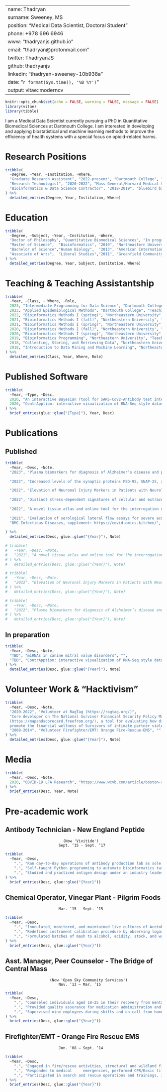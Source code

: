
---
name: Thadryan
surname: Sweeney, MS
position: "Medical Data Scientist, Doctoral Student"
phone: +978 696 6946
www: "thadryanjs.github.io"
email: "thadryan@protonmail.com"
twitter: ThadryanJS
github: thadryanjs
linkedin: "thadryan-sweeney-10b938a"
date: "`r format(Sys.time(), '%B %Y')`"
output: vitae::moderncv
---

```r
knitr::opts_chunk$set(echo = FALSE, warning = FALSE, message = FALSE)
library(vitae)
library(tibble)
```

I am a Medical Data Scientist currently pursuing a PhD in Quantitative Biomedical Sciences at Dartmouth College. I am interested in developing and applying biostatistical and machine learning methods to improve the efficiency of health systems with a special focus on opioid-related harms. 

# Research Positions

```r

tribble(
  ~Degree, ~Year, ~Institution, ~Where,
  "Graduate Research Assistant", "2022-present", "Dartmouth College", "Hanover, NH",
  "Research Technologist", "2020-2022", "Mass General/Harvard Medical School", "Boston, MA",
  "Bioinformatics & Data Science Contractor", "2018-2019", "bluebird bio", "Cambridge, MA"
) %>% 
  detailed_entries(Degree, Year, Institution, Where)
```

# Education

```r

tribble(
  ~Degree, ~Subject, ~Year, ~Institution, ~Where,
  "Doctor of Philosophy", "Quantitative Biomedical Sciences", "In progress", "Dartmouth College", "Hanover, NH",
  "Master of Science",  "Bioinformatics", "2019", "Northeastern University",        "Boston, MA",
  "Bachelor of Science","Human Biology",  "2013", "American International College", "Springfield, MA",
  "Associate of Arts",  "Liberal Studies","2011", "Greenfield Community College",   "Greenfield, MA"
) %>% 
  detailed_entries(Degree, Year, Subject, Institution, Where)
```

# Teaching & Teaching Assistantship

```r

tribble(
  ~Year, ~Class, ~ Where, ~Role,
  2023, "Intermediate Programming for Data Science", "Dartmouth College", "Teaching Assistant",
  2023, "Applied Epidemiological Methods", "Dartmouth College", "Teaching Assistant",
  2022, "Bioinformatics Methods I (spring)", "Northeastern University", "Instructor",
  2021, "Bioinformatics Methods I (fall)", "Northeastern University", "Instructor",
  2021, "Bioinformatics Methods I (spring)", "Northeastern University", "Instructor",
  2020, "Bioinformatics Methods I (fall)", "Northeastern University", "Instructor",
  2020, "Bioinformatics Methods I (spring)", "Northeastern University", "Instrucor",
  2019, "Bioinformatics Programming", "Northeastern University", "Teaching Assistant",
  2018, "Collecting, Storing, and Retrieving Data", "Northeastern University", "Teaching Assistant",
  2018, "Introduction to Data Mining and Machine Learning", "Northeastern University", "Teaching Assistant",
) %>% 
  detailed_entries(Class, Year, Where, Role)
```

# Published Software

```r
tribble(
  ~Year, ~Type, ~Desc, 
  2020, "An interactive Bayesian Ttool for SARS-CoV2-Antibody test interpretation", "Manuscript supplement, https://covid.omics.kitchen/",
  2020, "ContrApption: interactive visualization of RNA-Seq style datasets from a single function call", "(beta) https://github.com/omics-kitchen/ContrApption",
) %>% 
  brief_entries(glue::glue("{Type}"), Year, Desc)
```

# Publications

## Published

```R

tribble(
  ~Year, ~Desc, ~Note,
  "2023", "Plasma biomarkers for diagnosis of Alzheimer’s disease and prediction of cognitive decline in individuals with mild cognitive impairment", "Frontiers in Neurology",
  
  "2022", "Increased levels of the synaptic proteins PSD-95, SNAP-25, and neurogranin in the cerebrospinal fluid of patients with Alzheimer’s disease", "Alzheimer's Research & Therapy",

  "2022", "Elevation of Neuronal Injury Markers in Patients with Neurologic Sequelae after Hospitalization for SARS-CoV-2 Infection", "Iscience",
  
  "2022", "Distinct stress-dependent signatures of cellular and extracellular tRNA-derived small RNAs (tDRs)", "Advanced Science",
   
  "2022", "A novel tissue atlas and online tool for the interrogation of small RNA expression in human tissues and biofluids", "Frontiers in Cell and Developmental Biology, supplement: https://data.omics.kitchen/miRNAatlas/",
  
  "2021", "Evaluation of serological lateral flow assays for severe acute respiratory syndrome coronavirus-2",
  "BMC Infectious Diseases, supplement: https://covid.omics.kitchen/",
  
) %>%
  detailed_entries(Desc, glue::glue("{Year}"), Note)
```

<!-- ## Accepted -->

```R

# tribble(
#   ~Year, ~Desc, ~Note,
#   "2021", "A novel tissue atlas and online tool for the interrogation of small RNA expression in human tissues and biofluids", "https://www.frontiersin.org/articles/10.3389/fcell.2022.804164/abstract",
# ) %>%
#   detailed_entries(Desc, glue::glue("{Year}"), Note)
```

<!-- ## In Revision -->

```R

# tribble(
#   ~Year, ~Desc, ~Note,
#   "2022", "Elevation of Neuronal Injury Markers in Patients with Neurologic Sequelae after Hospitalization for SARS-CoV-2 Infection", ""
# ) %>%
#   detailed_entries(Desc, glue::glue("{Year}"), Note)
```

<!-- ## Submitted -->

```R

# tribble(
#   ~Year, ~Desc, ~Note,
#   "2022", "Plasma biomarkers for diagnosis of Alzheimer’s disease and prediction of cognitive decline in individuals with mild cognitive impairment", ""
# ) %>%
#   detailed_entries(Desc, glue::glue("{Year}"), Note)
```

## In preparation

```R

tribble(
  ~Year, ~Desc, ~Note,
  "TBD", "miRNAs in canine mitral value disorders", "",
  "TBD", "ContrApption: interactive visualization of RNA-Seq style datasets from a single function call","",
) %>%
  detailed_entries(Desc, glue::glue("{Year}"), Note)
```


# Volunteer Work & "Hacktivism"

```R

tribble(
  ~Year, ~Desc, ~Note,
  "2020-2022", "Volunteer at RagTag (https://ragtag.org/)",
  "Core developer on The National Survivor Financial Security Policy Map and Scorecard 
  (https://mapandscorecard.freefrom.org/), a tool for evaluating how different states in the US
  promote the financial wellness of Survivors of intimate partner violence",
  "2008-2014", "Volunteer Firefighter/EMT: Orange Fire-Rescue-EMS", ""
) %>%
  detailed_entries(Desc, glue::glue("{Year}"), Note)
```

# Media

```r

tribble(
  ~Year, ~Desc, ~Note,
  2020, "COVID-19 LFA Research", "https://www.wcvb.com/article/boston-researchers-assess-performance-of-covid-19-antibody-tests/33625088"
) %>% 
  brief_entries(Desc, Year, Note)
```

# Pre-academic work

## Antibody Technician - New England Peptide

                              (Now 'Vivitide') 
                            Sept. ‘15 - Sept. ’17

```R

tribble(
  ~Year, ~Desc,
    ".", "Ran day-to-day operations of antibody production lab as sole technician",
    ".", "Self-taught Python programming to automate bioinformatics tasks, saving weeks of effort and dozens of errors",
    ".", "Studied and practiced antigen design under an industry leader",
) %>%
  brief_entries(Desc, glue::glue("{Year}"))
```

##
## Chemical Operator, Vinegar Plant - Pilgrim Foods

                            Mar. ‘15 - Sept. ’15

```R

tribble(
  ~Year, ~Desc,
    ".", "Inoculated, monitored, and maintained live cultures of Acetobacter for fermentation of ethanol to acetic acid",
    ".", "Redefined instrument calibration procedure by observing logarithmic trends in data previously modeled as linear",
    ".", "Formulated batches of mash to alcohol, acidity, stock, and water specifications",
) %>%
  brief_entries(Desc, glue::glue("{Year}"))
```

##
## Asst. Manager, Peer Counselor - The Bridge of Central Mass

                        (Now 'Open Sky Community Services')
                            Nov. ‘13 – Mar. ’15

```R

tribble(
  ~Year, ~Desc,
    ".", "Counseled individuals aged 18-25 in their recovery from mental illness and trauma",
    ".", "Provided quality assurance for medication administration and financial tracking",
    ".", "Supervised nine employees during shifts and on call from home for crisis management",
) %>%
  brief_entries(Desc, glue::glue("{Year}"))
```

##
## Firefighter/EMT - Orange Fire Rescue EMS

                            Jun. ‘08 – Sept. ‘14

```R

tribble(
  ~Year, ~Desc,
    ".", "Engaged in fire/rescue activities, structural and wildland firefighting, search operations, and trauma management",
    ".", "Responded to medical     emergencies, performed CPR/Basic life support, and administered medication",
    ".", "Participated in search and rescue operations and trainings, including ice rescue training and boat operations",
) %>%
  brief_entries(Desc, glue::glue("{Year}"))
```


